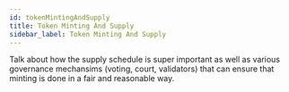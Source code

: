 ```yaml
---
id: tokenMintingAndSupply
title: Token Minting And Supply
sidebar_label: Token Minting And Supply
---
```



Talk about how the supply schedule is super important as well as various governance mechansims (voting, court, validators) that can ensure that minting is done in a fair and reasonable way.
